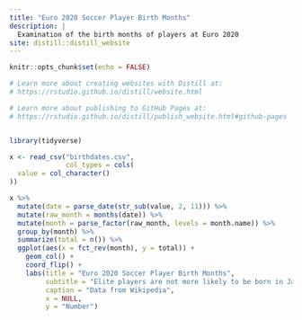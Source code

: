 ```yaml
---
title: "Euro 2020 Soccer Player Birth Months"
description: |
  Examination of the birth months of players at Euro 2020
site: distill::distill_website
---
```


```r
knitr::opts_chunk$set(echo = FALSE)

# Learn more about creating websites with Distill at:
# https://rstudio.github.io/distill/website.html

# Learn more about publishing to GitHub Pages at:
# https://rstudio.github.io/distill/publish_website.html#github-pages


library(tidyverse)
```

```r
x <- read_csv("birthdates.csv",
              col_types = cols(
  value = col_character()
))
```


```r
x %>% 
  mutate(date = parse_date(str_sub(value, 2, 11))) %>% 
  mutate(raw_month = months(date)) %>% 
  mutate(month = parse_factor(raw_month, levels = month.name)) %>% 
  group_by(month) %>% 
  summarize(total = n()) %>% 
  ggplot(aes(x = fct_rev(month), y = total)) +
    geom_col() +
    coord_flip() +
    labs(title = "Euro 2020 Soccer Player Birth Months",
         subtitle = "Elite players are not more likely to be born in January",
         caption = "Data from Wikipedia",
         x = NULL,
         y = "Number")
  
```


